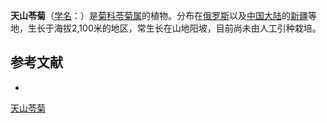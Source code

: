 {{Speciesbox
| name = 天山苓菊
| status = 
| status_system = 
| image =
| genus = Jurinea
| species = dschungarica
| authority = (Rubtz.) Iljin
}}

'''天山苓菊'''（[[学名|学名]]：{{lang|la|''Jurinea dschungarica''}}）是[[菊科|菊科]][[苓菊属|苓菊属]]的植物。分布在[[俄罗斯|俄罗斯]]以及[[中国大陆|中国大陆]]的[[新疆|新疆]]等地，生长于海拔2,100米的地区，常生长在山地阳坡，目前尚未由人工引种栽培。

== 参考文献 ==
<div class="references-small">
* {{cite web| url =http://www.bioinfo.cn/db05/KmzwSpecies.php?action=view&id=4930| title =天山苓菊| work =《中国高等植物数据库全库》| publisher =中国科学院微生物研究所| author =昆明植物研究所| accessdate =2009-02-25| deadurl =yes| archiveurl =https://web.archive.org/web/20160305080026/http://www.bioinfo.cn/db05/KmzwSpecies.php?action=view&id=4930| archivedate =2016-03-05}}
</div>

[[Category:苓菊属|天山苓菊]]


{{植物小作品}}